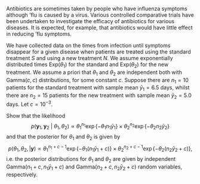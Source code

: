 Antibiotics are sometimes taken by people who have influenza symptoms although 'flu is caused by a virus.  Various controlled comparative trials have been undertaken to investigate the efficacy of antibiotics for various diseases.  It is expected, for example, that antibiotics would have little effect in reducing 'flu symptoms.

We have collected data on the times from infection until symptoms disappear for a given disease when patients are treated using the standard treatment $S$ and using a new treatment $N$. We assume exponentially distributed times Exp$(\theta_1)$ for the standard and Exp$(\theta_2)$ for the new treatment. We assume a priori that $\theta_1$ and $\theta_2$ are independent both with Gamma$(c,c)$ distributions, for some constant $c$. Suppose there are $n_{1}=10$ patients for the standard treatment with sample mean $\bar{y}_1=6.5$ days, whilst there are $n_{2}=15$ patients for the new treatment with sample mean $\bar{y}_2=5.0$ days. Let $c = 10^{-3}$.

Show that the likelihood  
$$
p(\mathbf{y}_{1},\mathbf{y}_{2}~\vert~\theta_{1},\theta_{2}) \propto \theta_1^{n_{1}} \exp\{-\theta_1 n_{1} \bar{y}_1\} \times \theta_2^{n_{2}} \exp\{-\theta_2 n_{2} \bar{y}_2\}
$$ 
and that the posterior for $\theta_1$ and $\theta_2$ is given by 
$$
p(\theta_1,\theta_2,|\mathbf{y}) \propto \theta_1^{n_{1}+c-1} \exp\{-\theta_1 (n_{1} \bar{y}_1+c)\} \times \theta_2^{n_{2}+c-1} \exp\{-\theta_2 (n_{2} \bar{y}_2+c)\},
$$ 
i.e. the posterior distributions for $\theta_1$ and $\theta_2$ are given by independent Gamma$(n_{1}+c,n_{1}\bar{y}_1+c)$ and Gamma$(n_{2}+c,n_{2}\bar{y}_2+c)$ random variables, respectively.